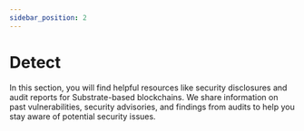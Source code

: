 ```yaml
---
sidebar_position: 2
---
```


# Detect

In this section, you will find helpful resources like security disclosures and audit reports for Substrate-based blockchains. We share information on past vulnerabilities, security advisories, and findings from audits to help you stay aware of potential security issues.


<DocCardList />